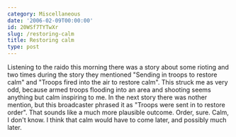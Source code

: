 ```yaml
---
category: Miscellaneous
date: '2006-02-09T00:00:00'
id: 20WSf7TYTwXr
slug: /restoring-calm
title: Restoring calm
type: post
---
```


Listening to the raido this morning there was a story about some
rioting and two times during the story they mentioned "Sending in
troops to restore calm" and "Troops fired into the air to restore
calm". This struck me as very odd, because armed troops flooding
into an area and shooting seems anything but calm inspiring to me.
In the next story there was nother mention, but this broadcaster
phrased it as "Troops were sent in to restore order". That sounds
like a much more plausible outcome. Order, sure. Calm, I don't
know. I think that calm would have to come later, and possibly much
later.